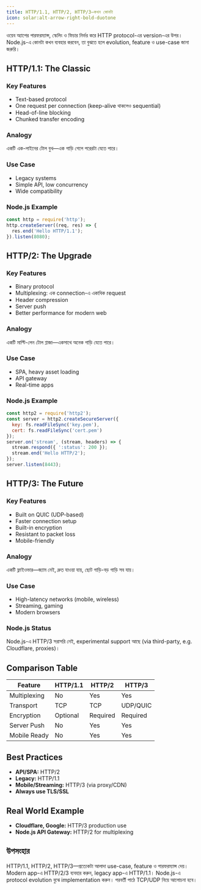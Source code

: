 ```yaml
---
title: HTTP/1.1, HTTP/2, HTTP/3—কখন কোনটা
icon: solar:alt-arrow-right-bold-duotone
---
```


ওয়েব অ্যাপের পারফরম্যান্স, স্কেলিং ও ফিচার নির্ভর করে HTTP protocol-এর version-এর উপর। Node.js-এ কোনটা কখন ব্যবহার করবেন, তা বুঝতে হলে evolution, feature ও use-case জানা জরুরি।

## HTTP/1.1: The Classic

### Key Features
- Text-based protocol
- One request per connection (keep-alive থাকলেও sequential)
- Head-of-line blocking
- Chunked transfer encoding

### Analogy
একটি এক-লাইনের টোল বুথ—এক গাড়ি গেলে পরেরটা যেতে পারে।

### Use Case
- Legacy systems
- Simple API, low concurrency
- Wide compatibility

### Node.js Example
```js
const http = require('http');
http.createServer((req, res) => {
  res.end('Hello HTTP/1.1');
}).listen(8080);
```

## HTTP/2: The Upgrade

### Key Features
- Binary protocol
- Multiplexing: এক connection-এ একাধিক request
- Header compression
- Server push
- Better performance for modern web

### Analogy
একটি মাল্টি-লেন টোল প্লাজা—একসাথে অনেক গাড়ি যেতে পারে।

### Use Case
- SPA, heavy asset loading
- API gateway
- Real-time apps

### Node.js Example
```js
const http2 = require('http2');
const server = http2.createSecureServer({
  key: fs.readFileSync('key.pem'),
  cert: fs.readFileSync('cert.pem')
});
server.on('stream', (stream, headers) => {
  stream.respond({ ':status': 200 });
  stream.end('Hello HTTP/2');
});
server.listen(8443);
```

## HTTP/3: The Future

### Key Features
- Built on QUIC (UDP-based)
- Faster connection setup
- Built-in encryption
- Resistant to packet loss
- Mobile-friendly

### Analogy
একটি ফ্লাইওভার—জ্যাম নেই, দ্রুত যাওয়া যায়, ছোট গাড়ি-বড় গাড়ি সব যায়।

### Use Case
- High-latency networks (mobile, wireless)
- Streaming, gaming
- Modern browsers

### Node.js Status
Node.js-এ HTTP/3 সরাসরি নেই, experimental support আছে (via third-party, e.g. Cloudflare, proxies)।

## Comparison Table
| Feature         | HTTP/1.1 | HTTP/2 | HTTP/3 |
|----------------|----------|--------|--------|
| Multiplexing   | No       | Yes    | Yes    |
| Transport      | TCP      | TCP    | UDP/QUIC|
| Encryption     | Optional | Required| Required|
| Server Push    | No       | Yes    | Yes    |
| Mobile Ready   | No       | Yes    | Yes    |

## Best Practices
- **API/SPA:** HTTP/2
- **Legacy:** HTTP/1.1
- **Mobile/Streaming:** HTTP/3 (via proxy/CDN)
- **Always use TLS/SSL**

## Real World Example
- **Cloudflare, Google:** HTTP/3 production use
- **Node.js API Gateway:** HTTP/2 for multiplexing

## উপসংহার

HTTP/1.1, HTTP/2, HTTP/3—প্রত্যেকটা আলাদা use-case, feature ও পারফরম্যান্স দেয়। Modern app-এ HTTP/2/3 ব্যবহার করুন, legacy app-এ HTTP/1.1। Node.js-এ protocol evolution বুঝে implementation করুন। পরবর্তী পাঠে TCP/UDP নিয়ে আলোচনা হবে।

